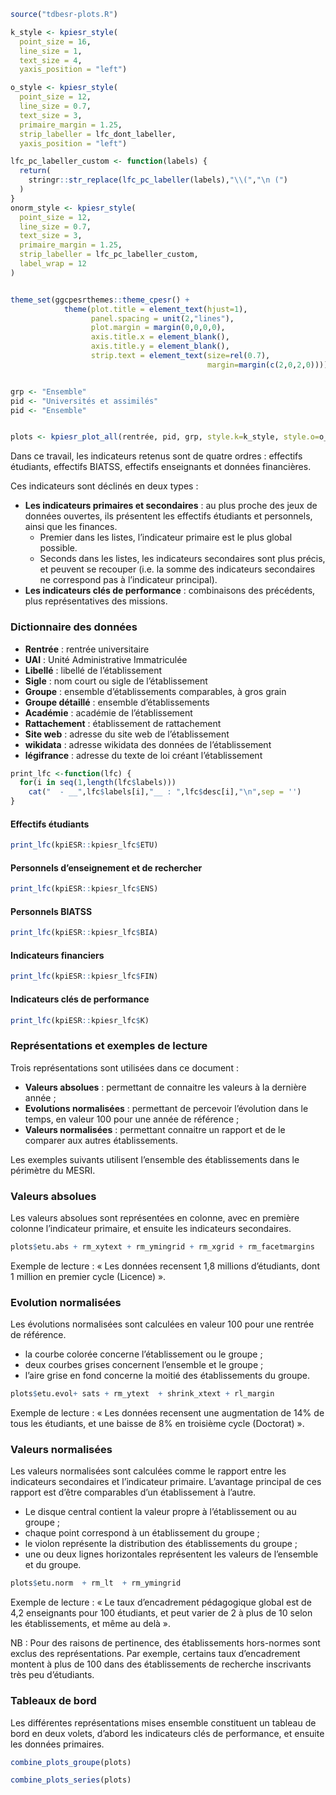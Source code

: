 
```r
source("tdbesr-plots.R")

k_style <- kpiesr_style(
  point_size = 16,
  line_size = 1,
  text_size = 4,
  yaxis_position = "left")

o_style <- kpiesr_style(
  point_size = 12,
  line_size = 0.7,
  text_size = 3,
  primaire_margin = 1.25,
  strip_labeller = lfc_dont_labeller,
  yaxis_position = "left")

lfc_pc_labeller_custom <- function(labels) {
  return(
    stringr::str_replace(lfc_pc_labeller(labels),"\\(","\n (")
  )
}
onorm_style <- kpiesr_style(
  point_size = 12,
  line_size = 0.7,
  text_size = 3,
  primaire_margin = 1.25,
  strip_labeller = lfc_pc_labeller_custom,
  label_wrap = 12
)


theme_set(ggcpesrthemes::theme_cpesr() + 
            theme(plot.title = element_text(hjust=1),
                  panel.spacing = unit(2,"lines"), 
                  plot.margin = margin(0,0,0,0),
                  axis.title.x = element_blank(),
                  axis.title.y = element_blank(),
                  strip.text = element_text(size=rel(0.7), 
                                            margin=margin(c(2,0,2,0)))))


grp <- "Ensemble"
pid <- "Universités et assimilés"
pid <- "Ensemble"


plots <- kpiesr_plot_all(rentrée, pid, grp, style.k=k_style, style.o=o_style, style.o.norm = onorm_style)
```


Dans ce travail, les indicateurs retenus sont de quatre ordres\ : effectifs étudiants, effectifs BIATSS, effectifs enseignants et données financières.

Ces indicateurs sont déclinés en deux types :

- __Les indicateurs primaires et secondaires__ : au plus proche des jeux de données ouvertes, ils présentent les effectifs étudiants et personnels, ainsi que les finances. 
  - Premier dans les listes, l'indicateur primaire est le plus global possible.
  - Seconds dans les listes, les indicateurs secondaires sont plus précis, et peuvent se recouper (i.e. la somme des indicateurs secondaires ne correspond pas à l'indicateur principal).

- __Les indicateurs clés de performance__ : combinaisons des précédents, plus représentatives des missions.


### Dictionnaire des données

  - __Rentrée__ : rentrée universitaire
  - __UAI__ : Unité Administrative Immatriculée
  - __Libellé__ : libellé de l'établissement
  - __Sigle__ : nom court ou sigle de l'établissement
  - __Groupe__ : ensemble d'établissements comparables, à gros grain
  - __Groupe détaillé__ : ensemble d'établissements
  - __Académie__ : académie de l'établissement
  - __Rattachement__ : établissement de rattachement
  - __Site web__ : adresse du site web de l'établissement
  - __wikidata__ : adresse wikidata des données de l'établissement
  - __légifrance__ : adresse du texte de loi créant l'établissement

```r
print_lfc <-function(lfc) {
  for(i in seq(1,length(lfc$labels)))
    cat("  - __",lfc$labels[i],"__ : ",lfc$desc[i],"\n",sep = '')
}
```


#### Effectifs étudiants

```r
print_lfc(kpiESR::kpiesr_lfc$ETU)
```

```{=latex}
\vfill
```

#### Personnels d'enseignement et de rechercher

```r
print_lfc(kpiESR::kpiesr_lfc$ENS)
```

#### Personnels BIATSS

```r
print_lfc(kpiESR::kpiesr_lfc$BIA)
```

#### Indicateurs financiers

```r
print_lfc(kpiESR::kpiesr_lfc$FIN)
```

#### Indicateurs clés de performance

```r
print_lfc(kpiESR::kpiesr_lfc$K)
```


### Représentations et exemples de lecture

Trois représentations sont utilisées dans ce document :

- __Valeurs absolues__\ : permettant de connaitre les valeurs à la dernière année ;
- __Evolutions normalisées__\ : permettant de percevoir l'évolution dans le temps,
en valeur 100 pour une année de référence ;
- __Valeurs normalisées__\ : permettant connaitre un rapport et de le comparer aux
autres établissements.

Les exemples suivants utilisent l'ensemble des établissements dans le périmètre du 
MESRI.


### Valeurs absolues

Les valeurs absolues sont représentées en colonne, avec en première colonne l'indicateur primaire, et ensuite les indicateurs secondaires. 


```r
plots$etu.abs + rm_xytext + rm_ymingrid + rm_xgrid + rm_facetmargins
```

Exemple de lecture : « Les données recensent 1,8 millions d'étudiants, dont 1 million en premier cycle (Licence) ».

```{=latex}
\vfill
```

### Evolution normalisées

Les évolutions normalisées sont calculées en valeur 100 pour une rentrée de référence.

- la courbe colorée concerne l'établissement ou le groupe ;
- deux courbes grises concernent l'ensemble et le groupe ;
- l'aire grise en fond concerne la moitié des établissements du groupe.

```r
plots$etu.evol+ sats + rm_ytext  + shrink_xtext + rl_margin
```

Exemple de lecture : « Les données recensent une augmentation de 14% de tous les étudiants, et une baisse de 8% en troisième cycle (Doctorat) ».

```{=latex}
\vfill
```

### Valeurs normalisées

Les valeurs normalisées sont calculées comme le rapport entre les indicateurs secondaires et l'indicateur primaire. L'avantage principal de ces rapport est d'être comparables d'un établissement à l'autre. 

- Le disque central contient la valeur propre à l'établissement ou au groupe ;
- chaque point correspond à un établissement du groupe ;
- le violon représente la distribution des établissements du groupe ;
- une ou deux lignes horizontales représentent les valeurs de l'ensemble et du groupe.


```r
plots$etu.norm  + rm_lt  + rm_ymingrid
```

Exemple de lecture : « Le taux d'encadrement pédagogique global est de 4,2 enseignants pour 100 étudiants, 
et peut varier de 2 à plus de 10 selon les établissements, et même au delà ».

NB : Pour des raisons de pertinence, des établissements hors-normes sont exclus
des représentations. Par exemple, certains taux d'encadrement montent à plus de 
100 dans des établissements de recherche inscrivants très peu d'étudiants.


### Tableaux de bord

Les différentes représentations mises ensemble constituent un tableau de bord en deux volets, 
d'abord les indicateurs clés de performance, et ensuite les données primaires.

```r
combine_plots_groupe(plots)
```

```r
combine_plots_series(plots)
```
